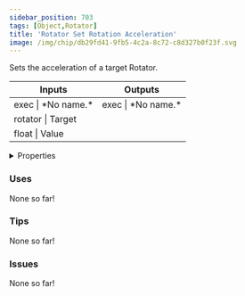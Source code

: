 ```yaml
---
sidebar_position: 703
tags: [Object,Rotator]
title: 'Rotator Set Rotation Acceleration'
image: /img/chip/db29fd41-9fb5-4c2a-8c72-c8d327b0f23f.svg
---
```


Sets the acceleration of a target Rotator.



<IChip uuid="db29fd41-9fb5-4c2a-8c72-c8d327b0f23f"/>

<table><thead><tr><th>Inputs</th><th>Outputs</th></tr></thead><tbody><tr><td>exec | *No name.*</td><td>exec | *No name.*</td></tr><tr><td>rotator | Target</td><td /></tr><tr><td>float | Value</td><td /></tr></tbody></table>

<details>
  <summary>Properties</summary>
  <div>
    <div>
    <table>
      <tbody>
        <tr>
          <td>Is beta required?</td>
          <td>No</td>
        </tr>
        <tr>
          <td>Is chip a trolling risk?</td>
          <td>No</td>
        </tr>
        <tr>
          <td>Is chip a role assignment risk?</td>
          <td>No</td>
        </tr>
        <tr>
          <td>Chip UUID</td>
          <td>db29fd41-9fb5-4c2a-8c72-c8d327b0f23f</td>
        </tr>
        <tr>
          <td>Room availability</td>
          <td>Available everywhere</td>
        </tr>
      </tbody>
    </table>
    </div>
  </div>
</details>

### Uses

None so far!

### Tips

None so far!

### Issues

None so far!